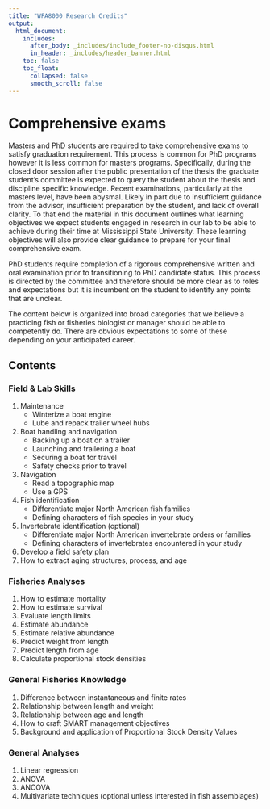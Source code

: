 ```yaml
---
title: "WFA8000 Research Credits"
output: 
  html_document:
    includes:
      after_body: _includes/include_footer-no-disqus.html
      in_header: _includes/header_banner.html 
    toc: false
    toc_float:
      collapsed: false
      smooth_scroll: false
---
```


<!--
library(knitr)
rmarkdown::render_site("exams.Rmd")# build website
rmarkdown::render_site()# build website
-->


# Comprehensive exams

Masters and PhD students are required to take comprehensive exams to 
satisfy graduation requirement. This process is common for PhD programs 
however it is less common for masters programs. Specifically, during the 
closed door session after the public presentation of the thesis the 
graduate student's committee is expected to query the student about the 
thesis and discipline specific knowledge. Recent examinations, 
particularly at the masters level, have been abysmal. Likely in part due 
to insufficient guidance from the advisor, insufficient preparation by 
the student, and lack of overall clarity. To that end the material in 
this document outlines what learning objectives we expect students 
engaged in research in our lab to be able to achieve during their time 
at Mississippi State University. These learning objectives will also 
provide clear guidance to prepare for your final comprehensive exam. 

PhD students require completion of a rigorous comprehensive written and 
oral examination prior to transitioning to PhD candidate status. This 
process is directed by the committee and therefore should be more clear
as to roles and expectations but it is incumbent on the student to identify
any points that are unclear.

The content below is organized into broad categories that we believe a 
practicing fish or fisheries biologist or manager should be able to 
competently do. There are obvious expectations to some of these depending
on your anticipated career. 

## Contents {.tabset}

### Field & Lab Skills 

1. Maintenance
    * Winterize a boat engine
    * Lube and repack trailer wheel hubs
1. Boat handling and navigation
    * Backing up a boat on a trailer
    * Launching and trailering a boat
    * Securing a boat for travel
    * Safety checks prior to travel
1. Navigation
    * Read a topographic map
    * Use a GPS
1. Fish identification
    * Differentiate major North American fish families<!-- add them   -->
    * Defining characters of fish species in your study
1. Invertebrate identification (optional)
    * Differentiate major North American invertebrate orders or families<!-- add them   -->
    * Defining characters of invertebrates encountered in your study
1. Develop a field safety plan
1. How to extract aging structures, process, and age


### Fisheries Analyses 

1. How to estimate mortality
1. How to estimate survival
1. Evaluate length limits
1. Estimate abundance
1. Estimate relative abundance
1. Predict weight from length
1. Predict length from age
1. Calculate proportional stock densities



### General Fisheries Knowledge 
1. Difference between instantaneous and finite rates
1. Relationship between length and weight
1. Relationship between age and length
1. How to craft SMART management objectives
1. Background and application of Proportional Stock Density Values

### General Analyses 

1. Linear regression
1. ANOVA
1. ANCOVA
1. Multivariate techniques (optional unless interested in fish assemblages)

 
    

 
